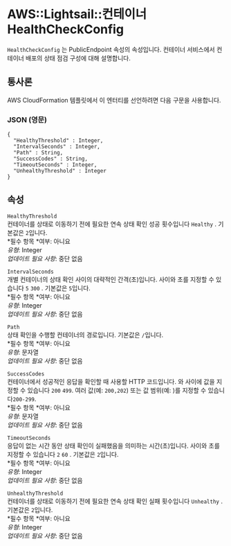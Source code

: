 # AWS::Lightsail::컨테이너 HealthCheckConfig

`HealthCheckConfig` 는 PublicEndpoint 속성의 속성입니다. 컨테이너 서비스에서 컨테이너 배포의 상태 점검 구성에 대해 설명합니다.

## 통사론

AWS CloudFormation 템플릿에서 이 엔터티를 선언하려면 다음 구문을 사용합니다.

### JSON (영문)

```
{
  "HealthyThreshold" : Integer,
  "IntervalSeconds" : Integer,
  "Path" : String,
  "SuccessCodes" : String,
  "TimeoutSeconds" : Integer,
  "UnhealthyThreshold" : Integer
}
```

## 속성

`HealthyThreshold`  
컨테이너를 상태로 이동하기 전에 필요한 연속 상태 확인 성공 횟수입니다 `Healthy` . 기본값은 `2`입니다.  
*필수 항목 *여부: 아니요  
_유형_: Integer  
_업데이트 필요 사항_: 중단 없음

`IntervalSeconds`  
개별 컨테이너의 상태 확인 사이의 대략적인 간격(초)입니다. 사이와 초를 지정할 수 있습니다 `5` `300` . 기본값은 `5`입니다.  
*필수 항목 *여부: 아니요  
_유형_: Integer  
_업데이트 필요 사항_: 중단 없음

`Path`  
상태 확인을 수행할 컨테이너의 경로입니다. 기본값은 `/`입니다.  
*필수 항목 *여부: 아니요  
_유형_: 문자열  
_업데이트 필요 사항_: 중단 없음

`SuccessCodes`  
컨테이너에서 성공적인 응답을 확인할 때 사용할 HTTP 코드입니다. 와 사이에 값을 지정할 수 있습니다 `200` `499`. 여러 값(예: `200,202`) 또는 값 범위(예: )를 지정할 수 있습니다`200-299`.  
*필수 항목 *여부: 아니요  
_유형_: 문자열  
_업데이트 필요 사항_: 중단 없음

`TimeoutSeconds`  
응답이 없는 시간 동안 상태 확인이 실패했음을 의미하는 시간(초)입니다. 사이와 초를 지정할 수 있습니다 `2` `60` . 기본값은 `2`입니다.  
*필수 항목 *여부: 아니요  
_유형_: Integer  
_업데이트 필요 사항_: 중단 없음

`UnhealthyThreshold`  
컨테이너를 상태로 이동하기 전에 필요한 연속 상태 확인 실패 횟수입니다 `Unhealthy` . 기본값은 `2`입니다.  
*필수 항목 *여부: 아니요  
_유형_: Integer  
_업데이트 필요 사항_: 중단 없음
